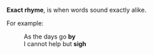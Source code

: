 {{Unreferenced|April 2007|date=April 2007}}
'''Exact rhyme''', is when words sound exactly alike.

For example:

:As the days go '''by'''
:I cannot help but '''sigh'''
{{Uncategorized|date=April 2007}}